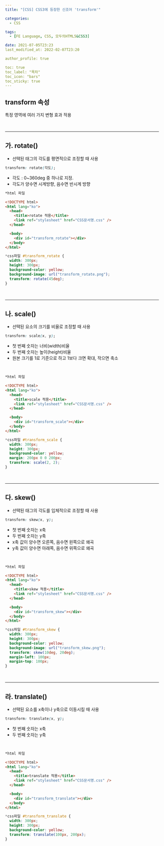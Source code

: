 ```yaml
---
title: "[CSS] CSS3에 등장한 신조어 'transform'"

categories:
  - CSS

tags:
  - [FE Language, CSS, 모두의HTML5&CSS3]

date: 2021-07-05T23:23
last_modified_at: 2022-02-07T23:20

author_profile: true

toc: true
toc_label: "목차"
toc_icon: "bars"
toc_sticky: true
---
```


## transform 속성

특정 영역에 여러 가지 변형 효과 적용

<br />

---

## 가. rotate()

- 선택된 태그의 각도를 평면적으로 조정할 때 사용

```css
transform: rotate(각도);
```

- 각도 : 0~360deg 중 하나로 지정.
- 각도가 양수면 시계방향, 음수면 반시계 방향

```html
*html 파일

<!DOCTYPE html>
<html lang="ko">
  <head>
    <title>rotate 적용</title>
    <link ref="stylesheet" href="CSS문서명.css" />
  </head>

  <body>
    <div id="transform_rotate"></div>
  </body>
</html>
```

```css
*css파일 #transform_rotate {
  width: 300px;
  height: 300px;
  background-color: yellow;
  background-image: url("transform_rotate.png");
  transform: rotate(45deg);
}
```

<br />

---

## 나. scale()

- 선택된 요소의 크기를 비율로 조정할 때 사용

```css
transform: scale(x, y);
```

- 첫 번째 숫자는 너비(width)비율
- 두 번째 숫자는 높이(height)비율
- 원본 크기를 1로 기준으로 하고 1보다 크면 확대, 작으면 축소

<br />

```html
*html 파일

<!DOCTYPE html>
<html lang="ko">
  <head>
    <title>scale 적용</title>
    <link ref="stylesheet" href="CSS문서명.css" />
  </head>

  <body>
    <div id="transform_scale"></div>
  </body>
</html>
```

```css
*css파일 #transform_scale {
  width: 300px;
  height: 300px;
  background-color: yellow;
  margin: 200px 0 0 200px;
  transform: scale(2, 2);
}
```

<br />

---

## 다. skew()

- 선택된 태그의 각도를 입체적으로 조정할 때 사용

```css
transform: skew(x, y);
```

- 첫 번째 숫자는 x축
- 두 번째 숫자는 y축
- x축 값이 양수면 오른쪽, 음수면 왼쪽으로 왜곡
- y축 값이 양수면 아래쪽, 음수면 위쪽으로 왜곡

<br />

```html
*html 파일

<!DOCTYPE html>
<html lang="ko">
  <head>
    <title>skew 적용</title>
    <link ref="stylesheet" href="CSS문서명.css" />
  </head>

  <body>
    <div id="transform_skew"></div>
  </body>
</html>
```

```css
*css파일 #transform_skew {
  width: 300px;
  height: 300px;
  background-color: yellow;
  background-image: url("transform_skew.png");
  transform: skew(10deg, 20deg);
  margin-left: 100px;
  margin-top: 100px;
}
```

<br />

---

## 라. translate()

- 선택된 요소를 x축이나 y축으로 이동시킬 때 사용

```css
transform: translate(x, y);
```

- 첫 번째 숫자는 x축
- 두 번째 숫자는 y축

<br />

```html
*html 파일

<!DOCTYPE html>
<html lang="ko">
  <head>
    <title>translate 적용</title>
    <link ref="stylesheet" href="CSS문서명.css" />
  </head>

  <body>
    <div id="transform_translate"></div>
  </body>
</html>
```

```css
*css파일 #transform_translate {
  width: 300px;
  height: 300px;
  background-color: yellow;
  transform: translate(100px, 200px);
}
```
